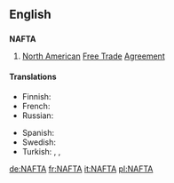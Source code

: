 {{also|nafta}}
==English==

==={{acronym-old|en}}===
{{wikipedia}}
'''NAFTA'''

# [[North American]] [[free trade|Free Trade]] [[agreement|Agreement]]

====Translations====
{{trans-top|North American Free Trade Agreement}}
* Finnish: {{t-|fi|NAFTA}}
* French: {{t-|fr|ALÉNA}}
* Russian: {{t-|ru|НАФТА|f|tr=NÁFTA|sc=Cyrl}}
{{trans-mid}}
* Spanish: {{t-|es|TLCAN}}
* Swedish: {{t-|sv|NAFTA}}
* Turkish: {{t-|tr|KASTA}}, {{t-|tr|KAÜSTA}}, {{t-|tr|NAFTA}}
{{trans-bottom}}

[[de:NAFTA]]
[[fr:NAFTA]]
[[it:NAFTA]]
[[pl:NAFTA]]